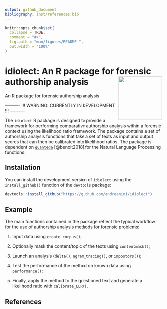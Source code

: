 ```yaml
---
output: github_document
bibliography: inst/references.bib
---
```


<!-- README.md is generated from README.Rmd. Please edit that file -->

```r
knitr::opts_chunk$set(
  collapse = TRUE,
  comment = "#>",
  fig.path = "man/figures/README-",
  out.width = "100%"
)
```

# **idiolect**: An R package for forensic authorship analysis <img src="man/figures/logo.png" align="right" height="139"/>

An R package for forensic authorship analysis

<!-- badges: start -->

<!-- badges: end -->

---------- !!! WARNING: CURRENTLY IN DEVELOPMENT !!! ----------

The `idiolect` R package is designed to provide a framework for performing comparative authorship analysis within a forensic context using the likelihood ratio framework. The package contains a set of authorship analysis functions that take a set of texts as input and output scores that can then be calibrated into likelihood ratios. The package is dependent on [`quanteda`](https://quanteda.io) [@benoit2018] for the Natural Language Processing functions.

## Installation

You can install the development version of `idiolect` using the `install_github()` function of the `devtools` package:

``` r
devtools::install_github("https://github.com/andreanini/idiolect")
```

## Example

The main functions contained in the package reflect the typical workflow for the use of authorship analysis methods for forensic problems:

1.  Input data using `create_corpus()`;

2.  Optionally mask the content/topic of the texts using `contentmask()`;

3.  Launch an analysis (`delta()`, `ngram_tracing()`, or `impostors()`);

4.  Test the performance of the method on known data using `performance()`;

5.  Finally, apply the method to the questioned text and generate a likelihood ratio with `calibrate_LLR()`.

## References
